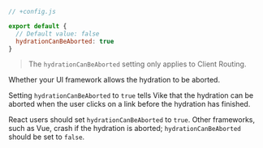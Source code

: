 
```js
// +config.js

export default {
  // Default value: false
  hydrationCanBeAborted: true
}
```

> The `hydrationCanBeAborted` setting only applies to <Link href="/client-routing">Client Routing</Link>.

Whether your <Link href="/ui-framework">UI framework</Link> allows the <Link href="/hydration">hydration</Link> to be aborted.

Setting `hydrationCanBeAborted` to `true` tells Vike that the hydration can be aborted when the user clicks on a link before the hydration has finished.

React users should set `hydrationCanBeAborted` to `true`. Other frameworks, such as Vue, crash if the hydration is aborted; `hydrationCanBeAborted` should be set to `false`.
